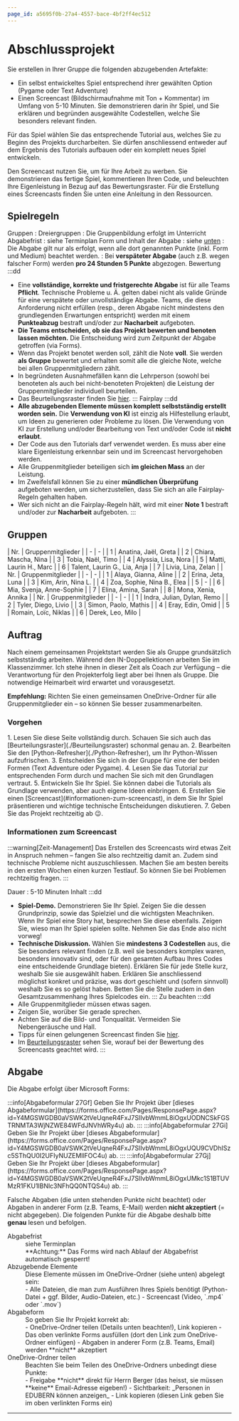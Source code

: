 ```yaml
---
page_id: a5695f0b-27a4-4557-bace-4bf2ff4ec512
---
```



# Abschlussprojekt
Sie erstellen in Ihrer Gruppe die folgenden abzugebenden Artefakte:
- Ein selbst entwickeltes Spiel entsprechend ihrer gewählten Option (Pygame oder Text Adventure)
- Einen Screencast (Bildschirmaufnahme mit Ton + Kommentar) im Umfang von 5-10 Minuten. Sie demonstrieren darin ihr Spiel, und Sie erklären und begründen ausgewählte Codestellen, welche Sie besonders relevant finden.

Für das Spiel wählen Sie das entsprechende Tutorial aus, welches Sie zu Beginn des Projekts durcharbeiten. Sie dürfen anschliessend entweder auf dem Ergebnis des Tutorials aufbauen oder ein komplett neues Spiel entwickeln.

Den Screencast nutzen Sie, um für Ihre Arbeit zu werben. Sie demonstrieren das fertige Spiel, kommentieren Ihren Code, und beleuchten Ihre Eigenleistung in Bezug auf das Bewertungsraster. Für die Erstellung eines Screencasts finden Sie unten eine Anleitung in den Ressourcen.

## Spielregeln
Gruppen
: Dreiergruppen
: Die Gruppenbildung erfolgt im Unterricht
Abgabefrist
: siehe Terminplan
Form und Inhalt der Abgabe
: siehe [unten](#abgabe)
: Die Abgabe gilt nur als erfolgt, wenn alle dort genannten Punkte (inkl. Form und Medium) beachtet werden.
: Bei **verspäteter Abgabe** (auch z.B. wegen falscher Form) werden **pro 24 Stunden 5 Punkte** abgezogen.
Bewertung
:::dd
  - Eine **vollständige, korrekte und fristgerechte Abgabe** ist für alle Teams **Pflicht**. Technische Probleme u. Ä. gelten dabei nicht als valide Gründe für eine verspätete oder unvollständige Abgabe. Teams, die diese Anforderung nicht erfüllen (resp., deren Abgabe nicht mindestens den grundlegenden Erwartungen entspricht) werden mit einem **Punkteabzug** bestraft und/oder zur **Nacharbeit** aufgeboten.
  - **Die Teams entscheiden, ob sie das Projekt bewerten und benoten lassen möchten.** Die Entscheidung wird zum Zeitpunkt der Abgabe getroffen (via Forms).
  - Wenn das Projekt benotet werden soll, zählt die Note **voll**. Sie werden **als Gruppe** bewertet und erhalten somit alle die gleiche Note, welche bei allen Gruppenmitgliedern zählt.
  - In begründeten Ausnahmefällen kann die Lehrperson (sowohl bei benoteten als auch bei nicht-benoteten Projekten) die Leistung der Gruppenmitglieder individuell beurteilen.
  - Das Beurteilungsraster finden Sie [hier](Beurteilungsraster).
:::
Fairplay
:::dd
  - **Alle abzugebenden Elemente müssen komplett selbstständig erstellt worden sein.** Die **Verwendung von KI** ist einzig als Hilfestellung erlaubt, um Ideen zu generieren oder Probleme zu lösen. Die Verwendung von KI zur Erstellung und/oder Bearbeitung von Text und/oder Code ist **nicht erlaubt**.
  - Der Code aus den Tutorials darf verwendet werden. Es muss aber eine klare Eigenleistung erkennbar sein und im Screencast hervorgehoben werden.
  - Alle Gruppenmitglieder beteiligen sich **im gleichen Mass** an der Leistung.
  - Im Zweifelsfall können Sie zu einer **mündlichen Überprüfung** aufgeboten werden, um sicherzustellen, dass Sie sich an alle Fairplay-Regeln gehalten haben.
  - Wer sich nicht an die Fairplay-Regeln hält, wird mit einer **Note 1** bestraft und/oder zur **Nacharbeit** aufgeboten.
:::

## Gruppen
<Restricted id="7d6d4555-9e1a-4c91-8254-db624a561154">
| Nr. | Gruppenmitglieder |
| - | - |
| 1 | Anatina, Jaël, Greta |
| 2 | Chiara, Mascha, Nina |
| 3 | Tobia, Naël, Timo |
| 4 | Alyssia, Lisa, Nora |
| 5 | Matti, Laurin H., Marc  |
| 6 | Talent, Laurin G., Lia, Anja |
| 7 | Livia, Lina, Zelan |
</Restricted>

<Restricted id="61a7cd19-43c9-4bac-8123-430a64050a95">
| Nr. | Gruppenmitglieder |
| - | - |
| 1 | Alaya, Gianna, Aline |
| 2 | Erina, Jeta, Luna |
| 3 | Kim, Arin, Nina L. |
| 4 | Zoa, Sophie, Nina B., Elea |
| 5 | - |
| 6 | Mia, Svenja, Anne-Sophie |
| 7 | Elina, Amina, Sarah |
| 8 | Mona, Xenia, Annika |
</Restricted>

<Restricted id="bc25b04a-f0e8-4fdd-988e-c69c4f0a90b5">
| Nr. | Gruppenmitglieder |
| - | - |
| 1 | Indra, Julian, Dylan, Remo |
| 2 | Tyler, Diego, Livio |
| 3 | Simon, Paolo, Mathis |
| 4 | Eray, Edin, Omid |
| 5 | Romain, Loïc, Niklas |
| 6 | Derek, Leo, Milo |
</Restricted>

## Auftrag
Nach einem gemeinsamen Projektstart werden Sie als Gruppe grundsätzlich selbstständig arbeiten. Während den IN-Doppellektionen arbeiten Sie im Klassenzimmer. Ich stehe ihnen in dieser Zeit als Coach zur Verfügung – die Verantwortung für den Projekterfolg liegt aber bei Ihnen als Gruppe. Die notwendige Heimarbeit wird erwartet und vorausgesetzt.

**Empfehlung:** Richten Sie einen gemeinsamen OneDrive-Ordner für alle Gruppenmitglieder ein – so können Sie besser zusammenarbeiten.

### Vorgehen
<Steps>
  1. Lesen Sie diese Seite vollständig durch. Schauen Sie sich auch das [Beurteilungsraster](./Beurteilungsraster) schonmal genau an.
  2. Bearbeiten Sie den [Python-Refresher](./Python-Refresher), um Ihr Python-Wissen aufzufrischen.
  3. Entscheiden Sie sich in der Gruppe für eine der beiden Formen (Text Adventure oder Pygame).
  4. Lesen Sie das Tutorial zur entsprechenden Form durch und machen Sie sich mit den Grundlagen vertraut.
  5. Entwickeln Sie Ihr Spiel. Sie können dabei die Tutorials als Grundlage verwenden, aber auch eigene Ideen einbringen.
  6. Erstellen Sie einen [Screencast](#informationen-zum-screencast), in dem Sie Ihr Spiel präsentieren und wichtige technische Entscheidungen diskutieren.
  7. Geben Sie das Projekt rechtzeitig ab 😉.
</Steps>

### Informationen zum Screencast
:::warning[Zeit-Management]
Das Erstellen des Screencasts wird etwas Zeit in Anspruch nehmen – fangen Sie also rechtzeitig damit an. Zudem sind technische Probleme nicht auszuschliessen. Machen Sie am besten bereits in den ersten Wochen einen kurzen Testlauf. So können Sie bei Problemen rechtzeitig fragen.
:::

Dauer
: 5-10 Minuten
Inhalt
:::dd
- **Spiel-Demo.** Demonstrieren Sie Ihr Spiel. Zeigen Sie die dessen Grundprinzip, sowie das Spielziel und die wichtigsten Meachniken. Wenn Ihr Spiel eine Story hat, besprechen Sie diese ebenfalls. Zeigen Sie, wieso man Ihr Spiel spielen sollte. Nehmen Sie das Ende also nicht vorweg!
- **Technische Diskussion.** Wählen Sie **mindestens 3 Codestellen** aus, die Sie besonders relevant finden (z.B. weil sie besonders komplex waren, besonders innovativ sind, oder für den gesamten Aufbau Ihres Codes eine entscheidende Grundlage bieten). Erklären Sie für jede Stelle kurz, weshalb Sie sie ausgewählt haben. Erklären Sie anschliessend möglichst konkret und präzise, was dort geschieht und (sofern sinnvoll) weshalb Sie es so gelöst haben. Betten Sie die Stelle zudem in den Gesamtzusammenhang Ihres Spielcodes ein.
:::
Zu beachten
:::dd
- Alle Gruppenmitglieder müssen etwas sagen.
- Zeigen Sie, worüber Sie gerade sprechen.
- Achten Sie auf die Bild- und Tonqualität. Vermeiden Sie Nebengeräusche und Hall.
- Tipps für einen gelungenen Screencast finden Sie [hier](./Ressourcen/Screencast).
- Im [Beurteilungsraster](./Beurteilungsraster) sehen Sie, worauf bei der Bewertung des Screencasts geachtet wird.
:::

## Abgabe
Die Abgabe erfolgt über Microsoft Forms:

<Restricted id="7cdd926f-1dfa-4cee-80ea-fbd6fa13a582">
  :::info[Abgabeformular 27Gf]
  Geben Sie Ihr Projekt über [dieses Abgabeformular](https://forms.office.com/Pages/ResponsePage.aspx?id=Y4MGSWGDB0aVSWK2tVeUqneR4FxJ7SlIvbWmmL8iOgxUODNCSkFGSTRNMTA3WjNZWE84WFdJNVhWRy4u) ab.
  :::
</Restricted>

<Restricted id="2c78cb96-134a-4cf0-a6bf-98bfcdb8cfa7">
  :::info[Abgabeformular 27Gi]
  Geben Sie Ihr Projekt über [dieses Abgabeformular](https://forms.office.com/Pages/ResponsePage.aspx?id=Y4MGSWGDB0aVSWK2tVeUqneR4FxJ7SlIvbWmmL8iOgxUQU9CVDhISzc5SThQU0I2UFIyNUZEMllFOC4u) ab.
  :::
</Restricted>

<Restricted id="ba8b47cf-4121-45a2-8c82-26e2757c18be">
  :::info[Abgabeformular 27Gj]
  Geben Sie Ihr Projekt über [dieses Abgabeformular](https://forms.office.com/Pages/ResponsePage.aspx?id=Y4MGSWGDB0aVSWK2tVeUqneR4FxJ7SlIvbWmmL8iOgxUMkc1S1BTUVMzR1FKU1lBNlc3NFhQQ0NTQS4u) ab.
  :::
</Restricted>

Falsche Abgaben (die unten stehenden Punkte nicht beachtet) oder Abgaben in anderer Form (z.B. Teams, E-Mail) werden **nicht akzeptiert** (= nicht abgegeben). Die folgenden Punkte für die Abgabe deshalb bitte **genau** lesen und befolgen.

<Dl>
  <dt>Abgabefrist</dt>
  <dd>siehe Terminplan</dd>
  <dd>**Achtung:** Das Forms wird nach Ablauf der Abgabefrist automatisch gesperrt!</dd>

  <dt>Abzugebende Elemente</dt>
  <dd>Diese Elemente müssen im OneDrive-Ordner (siehe unten) abgelegt sein:</dd>
  <dd>
    - Alle Dateien, die man zum Ausführen Ihres Spiels benötigt (Python-Datei + ggf. Bilder, Audio-Dateien, etc.)
    - Screencast (Video, `.mp4` oder `.mov`)
  </dd>

  <dt>Abgabeform</dt>
  <dd>So geben Sie Ihr Projekt korrekt ab:</dd>
  <dd>
    - OneDrive-Ordner teilen (Details unten beachten!), Link kopieren
    - Das oben verlinkte Forms ausfüllen (dort den Link zum OneDrive-Ordner einfügen)
    - Abgaben in anderer Form (z.B. Teams, Email) werden **nicht** akzeptiert
  </dd>

  <dt>OneDrive-Ordner teilen</dt>
  <dd>Beachten Sie beim Teilen des OneDrive-Ordners unbedingt diese Punkte:</dd>
  <dd>
    - Freigabe **nicht** direkt für Herrn Berger (das heisst, sie müssen **keine** Email-Adresse eigeben!)
    - Sichtbarkeit: _Personen in EDUBERN können anzeigen_
    - Link kopieren (diesen Link geben Sie im oben verlinkten Forms ein)
  </dd>
</Dl>

---
